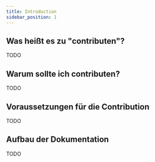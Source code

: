 ```yaml
---
title: Introduction
sidebar_position: 1
---
```


## Was heißt es zu "contributen"?

TODO

## Warum sollte ich contributen?

TODO

## Voraussetzungen für die Contribution

TODO

## Aufbau der Dokumentation

TODO

